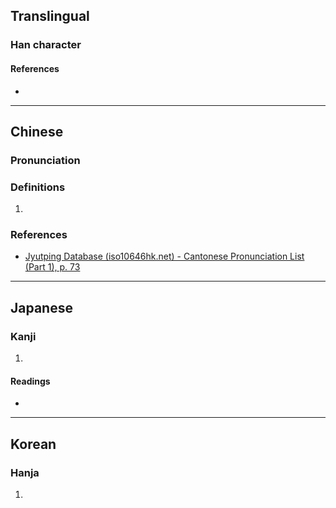 {{character info}}
==Translingual==

===Han character===
{{Han char|rn=20|rad=勹|as=08|sn=10|four=27720|canj=PKLU|ids=⿹勹奄}}

====References====
* {{Han ref|kx=0151.210|dkj=02532|dj=0341.060|hdz=10259.110|uh=530E|ud=21262|bh=D0EE|bd=53486}}

----

==Chinese==
{{zh-forms}}

===Pronunciation===
{{zh-pron
|m=àn
|c=ap1
|mc=y
|oc=y
|cat=
}}

===Definitions===
{{zh-hanzi}}

# {{rfdef|zh|sort=勹08}}

===References===
* [http://www.iso10646hk.net/jp/document/download.jsp Jyutping Database (iso10646hk.net) - Cantonese Pronunciation List (Part 1), p. 73]

----

==Japanese==

===Kanji===
{{ja-kanji|grade=|rs=勹08}}

# {{rfdef|ja|sort=勹08}}

====Readings====
* {{ja-readings|on=[[おう]] (ō)|kun=[[おごらない]] (ogoranai)}}

----

==Korean==

===Hanja===
{{ko-hanja|hangeul=압|rv=ap|mr=ap}}

# {{rfdef|ko|sort=勹08}}